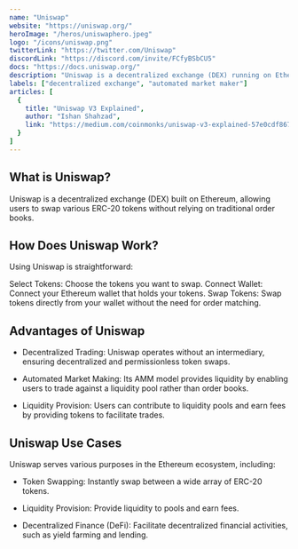 ---
name: "Uniswap"
website: "https://uniswap.org/"
heroImage: "/heros/uniswaphero.jpeg"
logo: "/icons/uniswap.png"
twitterLink: "https://twitter.com/Uniswap"
discordLink: "https://discord.com/invite/FCfyBSbCU5"
docs: "https://docs.uniswap.org/"
description: "Uniswap is a decentralized exchange (DEX) running on Ethereum that enables users to swap various Ethereum-based tokens without relying on traditional order books. It employs an automated market-making (AMM) model to provide liquidity, allowing users to trade tokens directly from their wallets."
labels: ["decentralized exchange", "automated market maker"]
articles: [
  {
    title: "Uniswap V3 Explained",
    author: "Ishan Shahzad",
    link: "https://medium.com/coinmonks/uniswap-v3-explained-57e0cdf86719"
  }
]
---

## What is Uniswap?

Uniswap is a decentralized exchange (DEX) built on Ethereum, allowing users to swap various ERC-20 tokens without relying on traditional order books.

## How Does Uniswap Work?

Using Uniswap is straightforward:

 Select Tokens: Choose the tokens you want to swap.
 Connect Wallet: Connect your Ethereum wallet that holds your tokens.
 Swap Tokens: Swap tokens directly from your wallet without the need for order matching.

## Advantages of Uniswap

- Decentralized Trading: Uniswap operates without an intermediary, ensuring decentralized and permissionless token swaps.
  
- Automated Market Making: Its AMM model provides liquidity by enabling users to trade against a liquidity pool rather than order books.
  
- Liquidity Provision: Users can contribute to liquidity pools and earn fees by providing tokens to facilitate trades.

## Uniswap Use Cases

Uniswap serves various purposes in the Ethereum ecosystem, including:

- Token Swapping: Instantly swap between a wide array of ERC-20 tokens.
  
- Liquidity Provision: Provide liquidity to pools and earn fees.
  
- Decentralized Finance (DeFi): Facilitate decentralized financial activities, such as yield farming and lending.


